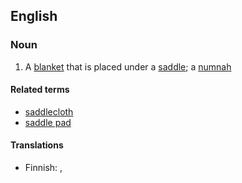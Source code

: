 ==English==

===Noun===
{{en-noun}}
{{wikipedia}}

# A [[blanket]] that is placed under a [[saddle]]; a [[numnah]]

====Related terms====
* [[saddlecloth]]
* [[saddle pad]]

====Translations====
{{trans-top|blanket under saddle}}
* Finnish: {{t|fi|satulaloimi}}, {{t|fi|satulahuopa}}
{{trans-mid}}
{{trans-bottom}}